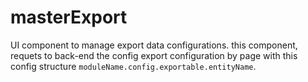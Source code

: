 
# masterExport
UI component to manage export data configurations. this component, requets to back-end the config export configuration by page with this config structure `moduleName.config.exportable.entityName`.

<TableTabs tabsContent={componentMasterExport} />
